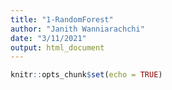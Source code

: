 ```yaml
---
title: "1-RandomForest"
author: "Janith Wanniarachchi"
date: "3/11/2021"
output: html_document
---
```


```r
knitr::opts_chunk$set(echo = TRUE)
```

```r

```

